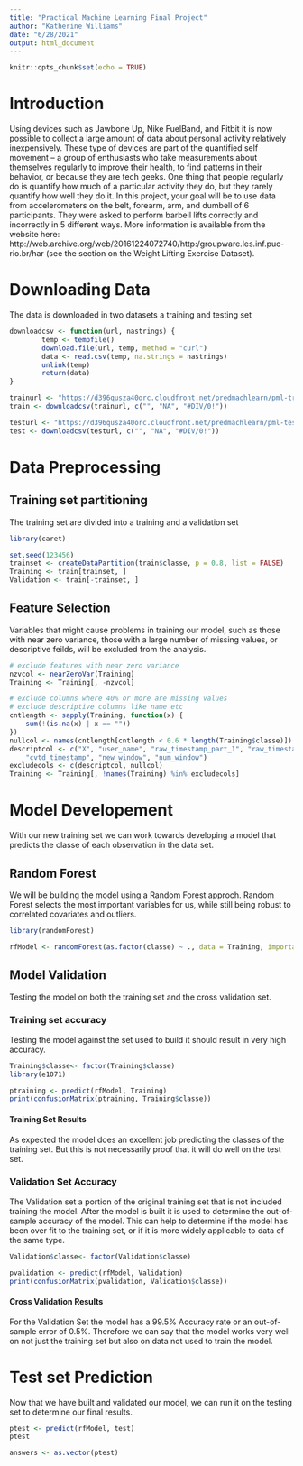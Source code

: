 ```yaml
---
title: "Practical Machine Learning Final Project"
author: "Katherine Williams"
date: "6/28/2021"
output: html_document
---
```


```r
knitr::opts_chunk$set(echo = TRUE)
```

# Introduction

Using devices such as Jawbone Up, Nike FuelBand, and Fitbit it is now possible to collect a large amount of data about personal activity relatively inexpensively. These type of devices are part of the quantified self movement – a group of enthusiasts who take measurements about themselves regularly to improve their health, to find patterns in their behavior, or because they are tech geeks. One thing that people regularly do is quantify how much of a particular activity they do, but they rarely quantify how well they do it. In this project, your goal will be to use data from accelerometers on the belt, forearm, arm, and dumbell of 6 participants. They were asked to perform barbell lifts correctly and incorrectly in 5 different ways. More information is available from the website here: http://web.archive.org/web/20161224072740/http:/groupware.les.inf.puc-rio.br/har (see the section on the Weight Lifting Exercise Dataset).


# Downloading Data

The data is downloaded in two datasets a training and testing set

```r
downloadcsv <- function(url, nastrings) {
        temp <- tempfile()
        download.file(url, temp, method = "curl")
        data <- read.csv(temp, na.strings = nastrings)
        unlink(temp)
        return(data)
}

trainurl <- "https://d396qusza40orc.cloudfront.net/predmachlearn/pml-training.csv"
train <- downloadcsv(trainurl, c("", "NA", "#DIV/0!"))

testurl <- "https://d396qusza40orc.cloudfront.net/predmachlearn/pml-testing.csv"
test <- downloadcsv(testurl, c("", "NA", "#DIV/0!"))
```

# Data Preprocessing

## Training set partitioning

The training set are divided into a training and a validation set 
```r
library(caret)

set.seed(123456)
trainset <- createDataPartition(train$classe, p = 0.8, list = FALSE)
Training <- train[trainset, ]
Validation <- train[-trainset, ]
```

## Feature Selection

Variables that might cause problems in training our model, such as those with near zero variance, those with a large number of missing values, or descriptive feilds, will be excluded from the analysis.

```r
# exclude features with near zero variance
nzvcol <- nearZeroVar(Training)
Training <- Training[, -nzvcol]

# exclude columns where 40% or more are missing values 
# exclude descriptive columns like name etc
cntlength <- sapply(Training, function(x) {
    sum(!(is.na(x) | x == ""))
})
nullcol <- names(cntlength[cntlength < 0.6 * length(Training$classe)])
descriptcol <- c("X", "user_name", "raw_timestamp_part_1", "raw_timestamp_part_2", 
    "cvtd_timestamp", "new_window", "num_window")
excludecols <- c(descriptcol, nullcol)
Training <- Training[, !names(Training) %in% excludecols]

```


# Model Developement

With our new training set we can work towards developing a model that predicts the classe of each observation in the data set. 

## Random Forest

We will be building the model using a Random Forest approch. Random Forest selects the most important variables for us, while still being robust to correlated covariates and outliers. 

```r

library(randomForest)

rfModel <- randomForest(as.factor(classe) ~ ., data = Training, importance = TRUE, ntrees = 10)

```

## Model Validation

Testing the model on both the training set and the cross validation set.

### Training set accuracy

Testing the model against the set used to build it should result in very high accuracy.

```r
Training$classe<- factor(Training$classe)
library(e1071)

ptraining <- predict(rfModel, Training)
print(confusionMatrix(ptraining, Training$classe))

```

#### Training Set Results

As expected the model does an excellent job predicting the classes of the training set. But this is not necessarily proof that it will do well on the test set.

### Validation Set Accuracy

The Validation set a portion of the original training set that is not included training the model. After the model is built it is used to determine the out-of-sample accuracy of the model. This can help to determine if the model has been over fit to the training set, or if it is more widely applicable to data of the same type.

```r

Validation$classe<- factor(Validation$classe)

pvalidation <- predict(rfModel, Validation)
print(confusionMatrix(pvalidation, Validation$classe))

```

#### Cross Validation Results

For the Validation Set the model has a 99.5% Accuracy rate or an out-of-sample error of 0.5%. Therefore we can say that the model works very well on not just the training set but also on data not used to train the model.


# Test set Prediction

Now that we have built and validated our model, we can run it on the testing set to determine our final results.

```r
ptest <- predict(rfModel, test)
ptest

answers <- as.vector(ptest)
```













